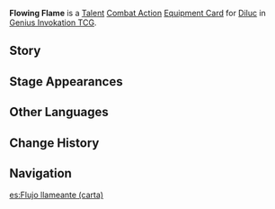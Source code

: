 {{About|the [[Genius Invokation TCG]] Equipment Card|[[Diluc]]'s Constellation 4|Flowing Flame}}
{{Genius Invokation TCG Infobox
|title     = Flowing Flame
|id        = 213011
|image     = Flowing Flame Equipment Card.png
|type      = Equipment Card
|group     = Talent
|character = Diluc
|skill     = Searing Onslaught
|effect    = '''Combat Action''': When your active character is '''Diluc''', equip this card.<br />After Diluc equips this card, immediately use '''[[Searing Onslaught (Character Card Talent)|Searing Onslaught]]''' once.<br />When your Diluc, who has this card equipped, uses '''Searing Onslaught''' for the second time in one Round, spend 1 less {{Color|Pyro Die}}.
|matching  = 3
|element   = Pyro
|source1   = Achieve victory within 6 Rounds in [[Genius Invokation TCG/Stage/Diluc/Friendly Fracas|Friendly Fracas (Diluc)]]
|source2   = Win with less than 2 characters defeated in [[Genius Invokation TCG/Stage/Diluc/Friendly Fracas|Friendly Fracas (Diluc)]]
}}
'''Flowing Flame''' is a [[Talent Card|Talent]] [[Talent Combat Action Card|Combat Action]] [[Equipment Card]] for [[Diluc (Character Card)|Diluc]] in [[Genius Invokation TCG]].

==Story==
{{Description|A simple way out of perilous situations.|title=Diluc: Flowing Flame}}

==Stage Appearances==
{{Genius Invokation TCG Stage Appearances}}

==Other Languages==
{{Transclude|Flowing Flame|Other Languages}}

==Change History==
{{Change History|3.3}}

==Navigation==
{{Genius Invokation TCG Navbox|Equipment Card}}

[[es:Flujo llameante (carta)]]